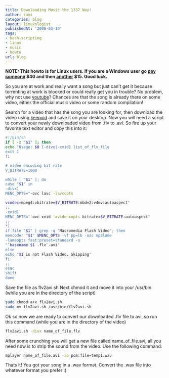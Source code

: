 ```yaml
---
title: Downloading Music the 1337 Way!
author: rami
categories: blog
layout: linuxologist
publishedAt: '2008-03-10'
tags:
- bash-scripting
- linux
- music
- howto
url: blog
---
```


**NOTE: This howto is for Linux users. If you are a Windows user go [pay someone](http://www.flvsoft.com/flv_to_video/purchase.html) $40 and then [another](http://www.avi2divx.com/extract-audio.htm) $15. Good luck.**


So you are at work and really want a song but just can't get it because torrenting at work is blocked or could really get you in trouble? No problem, why not use [youtube](http://youtube.com)? Chances are that the song is already there on some video, either the official music video or some random compilation!

Search for a video that has the song you are looking for, then download the video using [keepvid](http://keepvid.com) and save it on your desktop. Now you will need a script to convert your newly downloaded video from .flv to .avi. So fire up your favorite text editor and copy this into it:

```bash
#!/bin/sh
if [ -z "$1" ]; then
echo "Usage: $0 {-divx|-xvid} list_of_flv_file
exit 1
fi

# video encoding bit rate
V_BITRATE=1000

while [ "$1" ]; do
case "$1" in
-divx)
MENC_OPTS="-ovc lavc -lavcopts

vcodec=mpeg4:vbitrate=$V_BITRATE:mbd=2:v4mv:autoaspect"
;;
-xvid)
MENC_OPTS="-ovc xvid -xvidencopts bitrate=$V_BITRATE:autoaspect"
;;
*)
if file "$1" | grep -q "Macromedia Flash Video"; then
mencoder "$1" $MENC_OPTS -vf pp=lb -oac mp3lame
-lameopts fast:preset=standard -o
"`basename $1 .flv`.avi"
else
echo "$1 is not Flash Video. Skipping"
fi
;;
esac
shift
done
```

Save the file as flv2avi.sh Next chmod it and move it into your /usr/bin (while you are in the directory of the script)

```bash
sudo chmod a+x flv2avi.sh
sudo mv flv2avi.sh /usr/bin/flv2avi.sh
```

Ok so now we are ready to convert our downloaded .flv file to avi, so run this command (while you are in the directory of the video)

 ```bash
 flv2avi.sh -divx name_of_file.flv
 ```

After some crunching you will get a new file called name_of_file.avi, all you need now is to strip the sound from the video. Use the following command:

```bash
mplayer name_of_file.avi -ao pcm:file=temp1.wav
```

Thats it! You got your song in a .wav format. Convert the .wav file into whatever format you prefer :)
